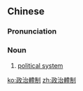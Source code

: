 {{also|政治体制}}
==Chinese==
{{zh-forms|s=政治体制|type=22}}

===Pronunciation===
{{zh-pron
|m=zhèngzhì tǐzhì
|c=zing3 zi6 tai2 zai3
|cat=n
}}

===Noun===
{{zh-noun}}

# [[political system]]

[[ko:政治體制]]
[[zh:政治體制]]